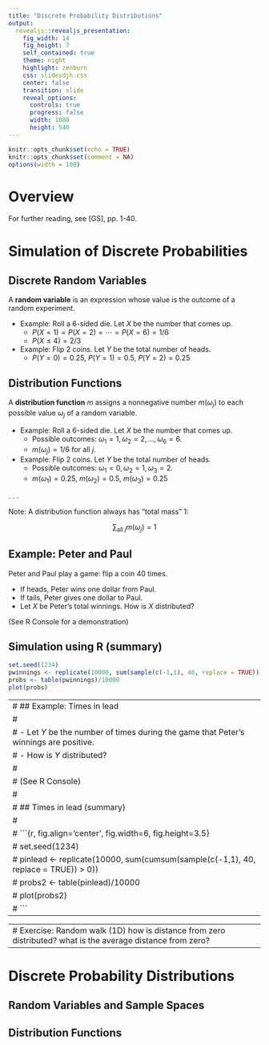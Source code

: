 ```yaml
---
title: "Discrete Probability Distributions"
output: 
  revealjs::revealjs_presentation:
    fig_width: 14 
    fig_height: 7
    self_contained: true
    theme: night
    highlight: zenburn
    css: slidesdjh.css
    center: false
    transition: slide
    reveal_options:
      controls: true
      progress: false
      width: 1080
      height: 540
---
```


```r
knitr::opts_chunk$set(echo = TRUE)
knitr::opts_chunk$set(comment = NA)
options(width = 100)
```


# Overview

For further reading, see [GS], pp. 1-40.

# Simulation of Discrete Probabilities

## Discrete Random Variables

A **random variable** is an expression whose value is the outcome of a random experiment.

- Example: Roll a 6-sided die. Let $X$ be the number that comes up.
    - $P(X = 1) = P(X = 2) = \cdots = P(X = 6) = 1/6$
    - $P(X \leq 4) = 2/3$
- Example: Flip 2 coins. Let $Y$ be the total number of heads.
    - $P(Y = 0) = 0.25$, $P(Y = 1) = 0.5$, $P(Y = 2) = 0.25$

## Distribution Functions

A **distribution function** $m$ assigns a nonnegative number $m(\omega_j)$ to each possible
value $\omega_j$ of a random variable.

- Example: Roll a 6-sided die. Let $X$ be the number that comes up.
    - Possible outcomes: $\omega_1 = 1, \omega_2 = 2, \ldots, \omega_6 = 6$.
    - $m(\omega_j) = 1/6$ for all $j$.
- Example: Flip 2 coins. Let $Y$ be the total number of heads.
    - Possible outcomes: $\omega_1 = 0, \omega_2 = 1, \omega_3 = 2$.
    - $m(\omega_1) = 0.25$, $m(\omega_2) = 0.5$, $m(\omega_3) = 0.25$
    
. . .

Note: A distribution function always has "total mass" 1:

$$
\sum_{\text{all } j} m(\omega_j) = 1
$$

## Example: Peter and Paul

Peter and Paul play a game: flip a coin 40 times. 

- If heads, Peter wins one dollar from Paul. 
- If tails, Peter gives one dollar to Paul.
- Let $X$ be Peter's total winnings. How is $X$ distributed?

(See R Console for a demonstration)

## Simulation using R (summary)

```r
set.seed(1234)
pwinnings <- replicate(10000, sum(sample(c(-1,1), 40, replace = TRUE)))
probs <- table(pwinnings)/10000
plot(probs)
```

---
#   ## Example: Times in lead
#   
#   - Let $Y$ be the number of times during the game that Peter's winnings are positive.
#   - How is $Y$ distributed?
#   
#   (See R Console)
#   
#   ## Times in lead (summary)
#   
#   ```{r, fig.align='center', fig.width=6, fig.height=3.5}
#   set.seed(1234)
#   pinlead <- replicate(10000, sum(cumsum(sample(c(-1,1), 40, replace = TRUE)) > 0))
#   probs2 <- table(pinlead)/10000
#   plot(probs2)
#   ```
---

---
# Exercise: Random walk (1D) how is distance from zero distributed? what is the average distance from zero?
---

# Discrete Probability Distributions

## Random Variables and Sample Spaces

## Distribution Functions


